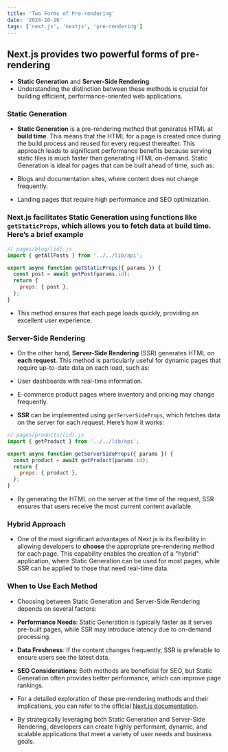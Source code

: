 ---
title: 'Two Forms of Pre-rendering'
date: '2024-10-26'
tags: ['next.js', 'nextjs', 'pre-rendering']
---

## Next.js provides two powerful forms of pre-rendering

- **Static Generation** and **Server-Side Rendering**.
- Understanding the distinction between these methods is crucial for building efficient, performance-oriented web applications.

### Static Generation

- **Static Generation** is a pre-rendering method that generates HTML at **build time**. This means that the HTML for a page is created once during the build process and reused for every request thereafter. This approach leads to significant performance benefits because serving static files is much faster than generating HTML on-demand. Static Generation is ideal for pages that can be built ahead of time, such as:

- Blogs and documentation sites, where content does not change frequently.
- Landing pages that require high performance and SEO optimization.

### Next.js facilitates Static Generation using functions like `getStaticProps`, which allows you to fetch data at build time. Here’s a brief example

```javascript
// pages/blog/[id].js
import { getAllPosts } from '../../lib/api';

export async function getStaticProps({ params }) {
  const post = await getPost(params.id);
  return {
    props: { post },
  };
}
```

- This method ensures that each page loads quickly, providing an excellent user experience.

### Server-Side Rendering

- On the other hand, **Server-Side Rendering** (SSR) generates HTML on **each request**. This method is particularly useful for dynamic pages that require up-to-date data on each load, such as:

- User dashboards with real-time information.
- E-commerce product pages where inventory and pricing may change frequently.

- **SSR** can be implemented using `getServerSideProps`, which fetches data on the server for each request. Here’s how it works:

```javascript
// pages/products/[id].js
import { getProduct } from '../../lib/api';

export async function getServerSideProps({ params }) {
  const product = await getProduct(params.id);
  return {
    props: { product },
  };
}
```

- By generating the HTML on the server at the time of the request, SSR ensures that users receive the most current content available.

### Hybrid Approach

- One of the most significant advantages of Next.js is its flexibility in allowing developers to **choose** the appropriate pre-rendering method for each page. This capability enables the creation of a "hybrid" application, where Static Generation can be used for most pages, while SSR can be applied to those that need real-time data.

### When to Use Each Method

- Choosing between Static Generation and Server-Side Rendering depends on several factors:

- **Performance Needs**: Static Generation is typically faster as it serves pre-built pages, while SSR may introduce latency due to on-demand processing.
- **Data Freshness**: If the content changes frequently, SSR is preferable to ensure users see the latest data.
- **SEO Considerations**: Both methods are beneficial for SEO, but Static Generation often provides better performance, which can improve page rankings.

- For a detailed exploration of these pre-rendering methods and their implications, you can refer to the official [Next.js documentation](https://nextjs.org/docs/app/building-your-application/data-fetching/pages#pre-rendering).

- By strategically leveraging both Static Generation and Server-Side Rendering, developers can create highly performant, dynamic, and scalable applications that meet a variety of user needs and business goals.
